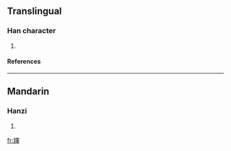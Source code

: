 ==Translingual==
===Han character===
{{Han char|rn=38|rad=女|as=09|sn=12|four=|canj=女月十十 (VBJJ)}}
# {{defn|Han|sort=女09}}
====References====
{{Han ref|kx=0266.230|dkj=06484|dj=0533.270|hdz=21069.070|uh=5A88|ud=23176}}

----
==Mandarin==
===Hanzi===
{{cmn-hanzi|pin=[[huī]] ([[hui1]])|wg=hu<sup>i</sup>}}
# {{defn|Mandarin}}

[[fr:媈]]